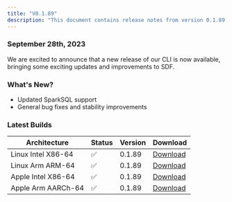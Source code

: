 ```yaml
---
title: "V0.1.89"
description: "This document contains release notes from version 0.1.89 of SDF."
---
```

### September 28th, 2023

We are excited to announce that a new release of our CLI is now available, bringing some exciting updates and improvements to SDF.

### What's New?
- Updated SparkSQL support 
- General bug fixes and stability improvements


### Latest Builds 

| Architecture           | Status | Version | Download |
| ---------------------- | ------ | ------- | -------- |
| Linux Intel X86-64     |   ✅   | 0.1.89  | [Download](https://cdn.sdf.com/releases/download/sdf-v0.1.89-x86_64-unknown-linux-musl.tar.gz) |
| Linux Arm ARM-64       |   ✅   | 0.1.89  | [Download](https://cdn.sdf.com/releases/download/sdf-v0.1.89-arm-unknown-linux-gnueabihf.tar.gz) |
| Apple Intel X86-64     |   ✅   | 0.1.89  | [Download](https://cdn.sdf.com/releases/download/sdf-v0.1.89-x86_64-apple-darwin.tar.gz) |
| Apple Arm AARCh-64     |   ✅   | 0.1.89  | [Download](https://cdn.sdf.com/releases/download/sdf-v0.1.89-aarch64-apple-darwin.tar.gz) |
